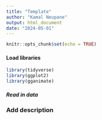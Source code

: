 ```yaml
---
title: "Template"
author: "Kamal Neupane"
output: html_document
date: "2024-05-01"
---
```


```r
knitr::opts_chunk$set(echo = TRUE)
```

#### Load libraries

```r
library(tidyverse)
library(ggplot2)
library(gganimate)
```

##### Read in data 

### Add description